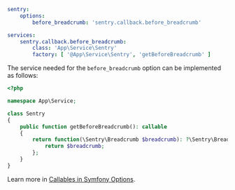 <!-- prettier-ignore -->
```yaml {filename:config/packages/sentry.yaml}
sentry:
    options:
        before_breadcrumb: 'sentry.callback.before_breadcrumb'

services:
    sentry.callback.before_breadcrumb:
        class: 'App\Service\Sentry'
        factory: [ '@App\Service\Sentry', 'getBeforeBreadcrumb' ]
```

The service needed for the `before_breadcrumb` option can be implemented as follows:

```php {filename:src/Service/Sentry.php}
<?php

namespace App\Service;

class Sentry
{
    public function getBeforeBreadcrumb(): callable
    {
        return function(\Sentry\Breadcrumb $breadcrumb): ?\Sentry\Breadcrumb {
            return $breadcrumb;
        };
    }
}
```

<Note>

Learn more in [Callables in Symfony Options](/platforms/php/guides/symfony/configuration/symfony-options/#callables).

</Note>
